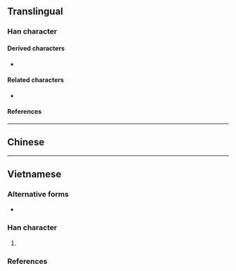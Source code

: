 {{also|兩|両}}
{{character info}}
==Translingual==
{{stroke order|strokes=7}}
{{Han simplified forms|兩|両|两}}

===Han character===
{{Han char|rn=1|rad=一|as=06|sn=7|four=10227|canj=MOOB|ids=⿱一⿻冂从,⿻⿱一从冂}}

====Derived characters====
* {{l|mul|[[俩]], [[唡]], [[𪭵]], [[𮉧]], [[辆]], [[𮔊]], [[𮖁]], [[𪠡]], [[𬰥]], [[魉]], [[𫦩]], [[𬾇]], [[𬜯]], [[𤂎]]}}

====Related characters====
* {{l|mul|兩}} {{q|Orthodox [[Traditional Chinese|traditional form]]}}

====References====
{{Han ref|kx=0078.131|dkj=00051|dj=0157.210|hdz=10021.020|uh=4E24}}

----

==Chinese==
{{zh-see|兩|sv}}

----

==Vietnamese==

===Alternative forms===
* {{vi-l|兩|lưỡng}}

===Han character===
{{vi-readings|rs=一06
|hanviet=lưỡng-tdcndg;tdcntd;gdhn, lạng-gdhn
|nom=lưỡng-tdcndg;tdcntd;gdhn, lạng-tdcndg;tdcntd;gdhn, lưởng-genibrel
}}

# {{rfdef|vi|sort=一06}}

===References===
<references/>